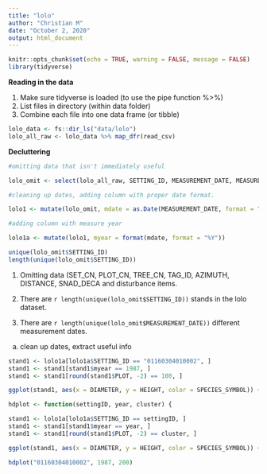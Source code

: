 ```yaml
---
title: "lolo"
author: "Christian M"
date: "October 2, 2020"
output: html_document
---
```


```r
knitr::opts_chunk$set(echo = TRUE, warning = FALSE, message = FALSE)
library(tidyverse)
```

**Reading in the data**

1. Make sure tidyverse is loaded (to use the pipe function %>%)
2. List files in directory (within data folder)
3. Combine each file into one data frame (or tibble)

```r
lolo_data <- fs::dir_ls("data/lolo")
lolo_all_raw <- lolo_data %>% map_dfr(read_csv)
```

**Decluttering**



```r
#omitting data that isn't immediately useful

lolo_omit <- select(lolo_all_raw, SETTING_ID, MEASUREMENT_DATE, MEASUREMENT_NO, PURPOSE_CODE, PLOT, SUBPLOT, LIVE_DEAD, SPECIES_SYMBOL, DIAMETER, TPA_EQUIV, BASAL_AREA_EQUIV, HEIGHT, CROWN_RATIO, CROWN_CLASS, AGE, RADIAL_GROWTH, HEIGHT_GROWTH)

#cleaning up dates, adding column with proper date format.

lolo1 <- mutate(lolo_omit, mdate = as.Date(MEASUREMENT_DATE, format = "%m/%d/%Y"))

#adding column with measure year

lolo1a <- mutate(lolo1, myear = format(mdate, format = "%Y"))

unique(lolo_omit$SETTING_ID)
length(unique(lolo_omit$SETTING_ID))
```

1. Omitting data (SET_CN, PLOT_CN, TREE_CN, TAG_ID, AZIMUTH, DISTANCE, SNAD_DECA and disturbance items.

2. There are `r length(unique(lolo_omit$SETTING_ID))` stands in the lolo dataset.

3. There are `r length(unique(lolo_omit$MEASUREMENT_DATE))` different measurement dates.
a. clean up dates, extract useful info




```r
stand1 <- lolo1a[lolo1a$SETTING_ID == "01160304010002", ]
stand1 <- stand1[stand1$myear == 1987, ]
stand1 <- stand1[round(stand1$PLOT, -2) == 100, ]
```


```r
ggplot(stand1, aes(x = DIAMETER, y = HEIGHT, color = SPECIES_SYMBOL)) + geom_point() + geom_smooth(se = F)
```

```r
hdplot <- function(settingID, year, cluster) {

stand1 <- lolo1a[lolo1a$SETTING_ID == settingID, ]
stand1 <- stand1[stand1$myear == year, ]
stand1 <- stand1[round(stand1$PLOT, -2) == cluster, ]

ggplot(stand1, aes(x = DIAMETER, y = HEIGHT, color = SPECIES_SYMBOL)) + geom_point() + geom_smooth(se = F)}

hdplot("01160304010002", 1987, 200)
```

